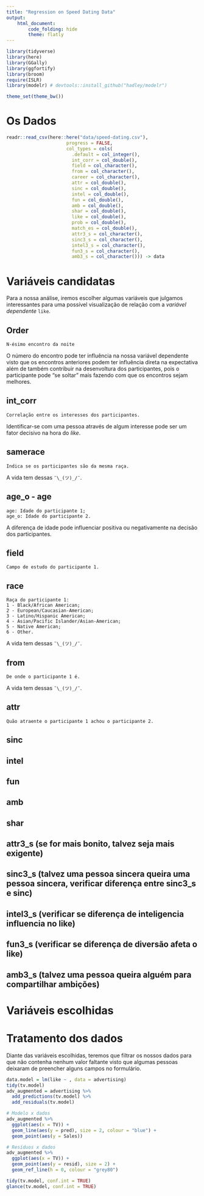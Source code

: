 ```yaml
---
title: "Regression on Speed Dating Data"
output:
    html_document:
        code_folding: hide
        theme: flatly
---
```


```r

library(tidyverse)
library(here)
library(GGally)
library(ggfortify)
library(broom)
require(ISLR)
library(modelr) # devtools::install_github("hadley/modelr")

theme_set(theme_bw())

```

# Os Dados

```r
readr::read_csv(here::here("data/speed-dating.csv"),
                      progress = FALSE,
                      col_types = cols(
                        .default = col_integer(),
                        int_corr = col_double(),
                        field = col_character(),
                        from = col_character(),
                        career = col_character(),
                        attr = col_double(),
                        sinc = col_double(),
                        intel = col_double(),
                        fun = col_double(),
                        amb = col_double(),
                        shar = col_double(),
                        like = col_double(),
                        prob = col_double(),
                        match_es = col_double(),
                        attr3_s = col_character(),
                        sinc3_s = col_character(),
                        intel3_s = col_character(),
                        fun3_s = col_character(),
                        amb3_s = col_character())) -> data
```

# Variáveis candidatas

Para a nossa análise, iremos escolher algumas variáveis que julgamos interessantes para uma possível visualização de relação com a _variável dependente_ ```like```.

## Order

```
N-ésimo encontro da noite
```

O número do encontro pode ter influência na nossa variável dependente visto que os encontros anteriores podem ter influência direta na expectativa além de também contribuir na desenvoltura dos participantes, pois o participante pode "se soltar" mais fazendo com que os encontros sejam melhores. 

## int_corr

```
Correlação entre os interesses dos participantes.
```

Identificar-se com uma pessoa através de algum interesse pode ser um fator decisivo na hora do _like_.

## samerace

```
Indica se os participantes são da mesma raça.
```
A vida tem dessas ```¯\_(ツ)_/¯```.

## age_o - age

```
age: Idade do participante 1;
age_o: Idade do participante 2.
```

A diferença de idade pode influenciar positiva ou negativamente na decisão dos participantes.

## field

```
Campo de estudo do participante 1.
```

## race

```
Raça do participante 1:
1 - Black/African American;
2 - European/Caucasian-American;
3 - Latino/Hispanic American;
4 - Asian/Pacific Islander/Asian-American;
5 - Native American; 
6 - Other.
```

A vida tem dessas ```¯\_(ツ)_/¯```.

## from

```
De onde o participante 1 é.
```

A vida tem dessas ```¯\_(ツ)_/¯```.

## attr

```
Quão atraente o participante 1 achou o participante 2.
```

## sinc

## intel

## fun

## amb

## shar

## attr3_s (se for mais bonito, talvez seja mais exigente)

## sinc3_s (talvez uma pessoa sincera queira uma pessoa sincera, verificar diferença entre sinc3_s e sinc)

## intel3_s (verificar se diferença de inteligencia influencia no like)

## fun3_s (verificar se diferença de diversão afeta o like)

## amb3_s (talvez uma pessoa queira alguém para compartilhar ambições)

# Variáveis escolhidas

# Tratamento dos dados

Diante das variáveis escolhidas, teremos que filtrar os nossos dados para que não contenha nenhum valor faltante visto que algumas pessoas deixaram de preencher alguns campos no formulário.

```r
data.model = lm(like ~ , data = advertising)
tidy(tv.model)
adv_augmented = advertising %>% 
  add_predictions(tv.model) %>% 
  add_residuals(tv.model)

# Modelo x dados
adv_augmented %>% 
  ggplot(aes(x = TV)) + 
  geom_line(aes(y = pred), size = 2, colour = "blue") + 
  geom_point(aes(y = Sales))

# Resíduos x dados
adv_augmented %>% 
  ggplot(aes(x = TV)) + 
  geom_point(aes(y = resid), size = 2) +
  geom_ref_line(h = 0, colour = "grey80")

tidy(tv.model, conf.int = TRUE)
glance(tv.model, conf.int = TRUE)
```

